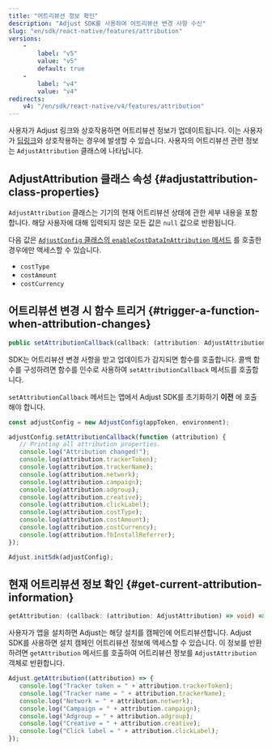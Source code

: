 ```yaml
---
title: "어트리뷰션 정보 확인"
description: "Adjust SDK를 사용하여 어트리뷰션 변경 사항 수신"
slug: "en/sdk/react-native/features/attribution"
versions: 
    - 
        label: "v5"
        value: "v5"
        default: true
    - 
        label: "v4"
        value: "v4"
redirects: 
    v4: "/en/sdk/react-native/v4/features/attribution"
---
```

사용자가 Adjust 링크와 상호작용하면 어트리뷰션 정보가 업데이트됩니다. 이는 사용자가 [딥링크](https://help.adjust.com/en/article/deep-links)와 상호작용하는 경우에 발생할 수 있습니다. 사용자의 어트리뷰션 관련 정보는 `AdjustAttribution` 클래스에 나타납니다.

AdjustAttribution 클래스 속성 \{\#adjustattribution\-class\-properties\}
------------------------------------------------------------------------

`AdjustAttribution` 클래스는 기기의 현재 어트리뷰션 상태에 관한 세부 내용을 포함합니다. 해당 사용자에 대해 입력되지 않은 모든 값은 `null` 값으로 반환됩니다.
<callout type="note"> 

다음 값은 [`AdjustConfig` 클래스의 `enableCostDataInAttribution` 메서드](/en/sdk/react-native/configuration#enable-cost-data-sending) 를 호출한 경우에만 액세스할 수 있습니다.

* `costType`
* `costAmount`
* `costCurrency`

</Callout> 

어트리뷰션 변경 시 함수 트리거 \{\#trigger\-a\-function\-when\-attribution\-changes\}
--------------------------------------------------------------------------------

<codeblock title="속성 선언"> 

```ts
public setAttributionCallback(callback: (attribution: AdjustAttribution) => void): void
```

</CodeBlock> 

SDK는 어트리뷰션 변경 사항을 받고 업데이트가 감지되면 함수를 호출합니다. 콜백 함수를 구성하려면 함수를 인수로 사용하여 `setAttributionCallback` 메서드를 호출합니다.
<callout type="important"> 

`setAttributionCallback` 메서드는 앱에서 Adjust SDK를 초기화하기 **이전** 에 호출해야 합니다.
</Callout> <codeblock highlight="{range: 3-18}"> 

```jsx
const adjustConfig = new AdjustConfig(appToken, environment);

adjustConfig.setAttributionCallback(function (attribution) {
   // Printing all attribution properties.
   console.log("Attribution changed!");
   console.log(attribution.trackerToken);
   console.log(attribution.trackerName);
   console.log(attribution.network);
   console.log(attribution.campaign);
   console.log(attribution.adgroup);
   console.log(attribution.creative);
   console.log(attribution.clickLabel);
   console.log(attribution.costType);
   console.log(attribution.costAmount);
   console.log(attribution.costCurrency);
   console.log(attribution.fbInstallReferrer);
});

Adjust.initSdk(adjustConfig);
```

</CodeBlock> 

현재 어트리뷰션 정보 확인 \{\#get\-current\-attribution\-information\}
-----------------------------------------------------------------

<codeblock title="메서드 서명"> 

```ts
getAttribution: (callback: (attribution: AdjustAttribution) => void) => void
```

</CodeBlock> 

사용자가 앱을 설치하면 Adjust는 해당 설치를 캠페인에 어트리뷰션합니다. Adjust SDK를 사용하면 설치 캠페인 어트리뷰션 정보에 액세스할 수 있습니다. 이 정보를 반환하려면 `getAttribution` 메서드를 호출하여 어트리뷰션 정보를 `AdjustAttribution` 객체로 반환합니다.

```jsx
Adjust.getAttribution((attribution) => {
   console.log("Tracker token = " + attribution.trackerToken);
   console.log("Tracker name = " + attribution.trackerName);
   console.log("Network = " + attribution.network);
   console.log("Campaign = " + attribution.campaign);
   console.log("Adgroup = " + attribution.adgroup);
   console.log("Creative = " + attribution.creative);
   console.log("Click label = " + attribution.clickLabel);
});
```

